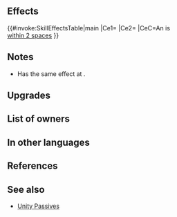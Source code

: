 {{Weapon Infobox
|tagid=SID_スノードーム＋
|intID=2878
|image=wep_mg261
|exclusive=0
|weaponType=Green Tome
|cost=300
|might=12
|range=2
|effect=If unit is within 2 spaces of an ally, grants Atk/Res+5 and bonus to Atk/Res during combat = current penalty on each of those stats × 2. (Example: if unit has -7 penalty to Atk, grants Atk+19, for a net bonus of Atk+12.) Calculates each stat bonus independently.
|statModifiers=0,12,0,0,0
|required=Snow Globe
|refinePaths=default
|refineSP=350
|refineMedals=500
|refineStones=50
|properties=
}}
==Effects==
{{#invoke:SkillEffectsTable|main
|Ce1={{Eft|Temporary buffs|Atk/Res|5}}
|Ce2={{Eft|Temporary buffs|Atk/Res|2 x {{SEt|penalties}} on<br>each of {{Tgt|Unit}}'s stats}}
|CeC=An {{Tgt|Ally}} is<br>[[within 2 spaces]]
}}
==Notes==
* Has the same effect at {{St|Atk Res Unity}}.
{{TemporaryBufffromPenalty|source=the unit|ptySource=the unit}}
==Upgrades==
{{Weapon Upgrade List}}
==List of owners==
{{Skill Hero List}}
==In other languages==
{{OtherLanguages
|japanese=スノードーム＋
|german=Schneekugel+
|spanishEU=Bola de nieve +
|spanishLA=Bola de nieve +
|french=Boule à neige +
|italian=Palla di neve+
|chineseTW=雪景球＋
|portuguese=Globo de neve+
}}
==References==
<references/>
==See also==
{{See also skills|cond=Description LIKE '%Example: if unit has -%penalty to%, grants%, for a net bonus of%' AND Exclusive='1'}}
* [[Unity Passives]]
{{Weapons Navbox}}